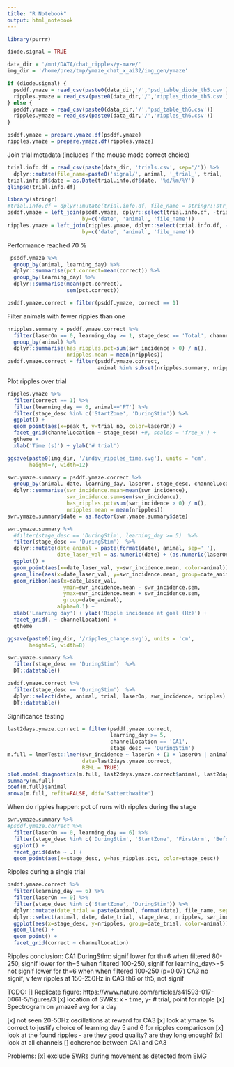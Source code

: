 ```yaml
---
title: "R Notebook"
output: html_notebook
---
```

```r
library(purrr)
```


```r
diode.signal = TRUE

data_dir = '/mnt/DATA/chat_ripples/y-maze/'
img_dir = '/home/prez/tmp/ymaze_chat_x_ai32/img_gen/ymaze'

if (diode.signal) {
  psddf.ymaze = read_csv(paste0(data_dir,'/','psd_table_diode_th5.csv'))
  ripples.ymaze = read_csv(paste0(data_dir,'/','ripples_diode_th5.csv'))
} else {
  psddf.ymaze = read_csv(paste0(data_dir,'/','psd_table_th6.csv'))
  ripples.ymaze = read_csv(paste0(data_dir,'/','ripples_th6.csv'))
}

psddf.ymaze = prepare.ymaze.df(psddf.ymaze)
ripples.ymaze = prepare.ymaze.df(ripples.ymaze)
```


Join trial metadata (includes if the mouse made correct choice)
```r
trial.info.df = read_csv(paste(data_dir, 'trials.csv', sep='/')) %>%
  dplyr::mutate(file_name=paste0('signal/', animal, '_trial_', trial, '_g0'))
trial.info.df$date = as.Date(trial.info.df$date, '%d/%m/%Y')
glimpse(trial.info.df)
```

```r
library(stringr)
#trial.info.df = dplyr::mutate(trial.info.df, file_name = stringr::str_replace(file_name, '_trial_', '_after_'))
psddf.ymaze = left_join(psddf.ymaze, dplyr::select(trial.info.df, -trial, -state, -laserOn), 
                        by=c('date', 'animal', 'file_name'))
ripples.ymaze = left_join(ripples.ymaze, dplyr::select(trial.info.df, -trial, -state, -laserOn), 
                        by=c('date', 'animal', 'file_name'))
```

Performance reached 70 % 
```r
 psddf.ymaze %>%
  group_by(animal, learning_day) %>%
  dplyr::summarise(pct.correct=mean(correct)) %>% 
  group_by(learning_day) %>%
  dplyr::summarise(mean(pct.correct),
                   sem(pct.correct))
```

```r
psddf.ymaze.correct = filter(psddf.ymaze, correct == 1)
```

Filter animals with fewer ripples than one
```r
nripples.summary = psddf.ymaze.correct %>%
  filter(laserOn == 0, learning_day >= 1, stage_desc == 'Total', channelLocation == 'CA1') %>%
  group_by(animal) %>%
  dplyr::summarise(has_ripples.pct=sum(swr_incidence > 0) / n(),
                   nripples.mean = mean(nripples)) 
psddf.ymaze.correct = filter(psddf.ymaze.correct, 
                             animal %in% subset(nripples.summary, nripples.mean >= 1)$animal)
```

Plot ripples over trial
```r
ripples.ymaze %>% 
  filter(correct == 1) %>% 
  filter(learning_day == 6, animal=='PT') %>%
  filter(stage_desc %in% c('StartZone', 'DuringStim')) %>%
  ggplot() +
  geom_point(aes(x=peak_t, y=trial_no, color=laserOn)) +
  facet_grid(channelLocation ~ stage_desc) +#, scales = 'free_x') +
  gtheme +
  xlab('Time (s)') + ylab('# trial')

ggsave(paste0(img_dir, '/indiv_ripples_time.svg'), units = 'cm',
       height=7, width=12)
```


```r
swr.ymaze.summary = psddf.ymaze.correct %>%
  group_by(animal, date, learning_day, laserOn, stage_desc, channelLocation) %>% 
  dplyr::summarise(swr_incidence.mean=mean(swr_incidence),
                   swr_incidence.sem=sem(swr_incidence),
                   has_ripples.pct=sum(swr_incidence > 0) / n(),
                   nripples.mean = mean(nripples)) 
swr.ymaze.summary$date = as.factor(swr.ymaze.summary$date)
```

```r
swr.ymaze.summary %>%
  #filter(stage_desc == 'DuringStim', learning_day >= 5)  %>%
  filter(stage_desc == 'DuringStim')  %>%
  dplyr::mutate(date_animal = paste(format(date), animal, sep='_'),
                date_laser_val = as.numeric(date) + (as.numeric(laserOn) - 1) * 0.5 - 0.25) %>% 
  ggplot() +
  geom_point(aes(x=date_laser_val, y=swr_incidence.mean, color=animal)) +
  geom_line(aes(x=date_laser_val, y=swr_incidence.mean, group=date_animal)) +
  geom_ribbon(aes(x=date_laser_val, 
                  ymin=swr_incidence.mean - swr_incidence.sem, 
                  ymax=swr_incidence.mean + swr_incidence.sem,
                  group=date_animal), 
                alpha=0.1) +
  xlab('Learning day') + ylab('Ripple incidence at goal (Hz)') +
  facet_grid(. ~ channelLocation) +
  gtheme

ggsave(paste0(img_dir, '/ripples_change.svg'), units = 'cm',
       height=5, width=8)
```

```r
swr.ymaze.summary %>% 
  filter(stage_desc == 'DuringStim')  %>%
  DT::datatable()

psddf.ymaze.correct %>%
  filter(stage_desc == 'DuringStim')  %>%
  dplyr::select(date, animal, trial, laserOn, swr_incidence, nripples) %>%
  DT::datatable()
```
Significance testing
```r
last2days.ymaze.correct = filter(psddf.ymaze.correct, 
                                 learning_day >= 5,
                                 channelLocation == 'CA1',
                                 stage_desc == 'DuringStim')
m.full = lmerTest::lmer(swr_incidence ~ laserOn + (1 + laserOn | animal), 
                        data=last2days.ymaze.correct, 
                        REML = TRUE) 
plot.model.diagnostics(m.full, last2days.ymaze.correct$animal, last2days.ymaze.correct$laserOn) 
summary(m.full)
coef(m.full)$animal
anova(m.full, refit=FALSE, ddf='Satterthwaite')
```



When do ripples happen: pct of runs with ripples during the stage
```r
swr.ymaze.summary %>% 
#psddf.ymaze.correct %>%
  filter(laserOn == 0, learning_day == 6) %>%
  filter(stage_desc %in% c('DuringStim', 'StartZone', 'FirstArm', 'BeforeGoalZone')) %>%
  ggplot() +
  facet_grid(date ~ .) +
  geom_point(aes(x=stage_desc, y=has_ripples.pct, color=stage_desc))

```

Ripples during a single trial
```r
psddf.ymaze.correct %>% 
  filter(learning_day == 6) %>%
  filter(laserOn == 0) %>%
  filter(stage_desc %in% c('StartZone', 'DuringStim')) %>% 
  dplyr::mutate(date_trial = paste(animal, format(date), file_name, sep='_')) %>%
  dplyr::select(animal, date, date_trial, stage_desc, nripples, swr_incidence, correct, channelLocation) %>%  
  ggplot(aes(x=stage_desc, y=nripples, group=date_trial, color=animal)) +
  geom_line() +
  geom_point() +
  facet_grid(correct ~ channelLocation)
```

Ripples conclusion:
CA1 DuringStim:
  signif lower for th=6 when filtered 80-250, 
  signif lower for th=5 when filtered 100-250, signif for learning_day>=5
  not signif lower for th=6 when when filtered 100-250 (p=0.07)
CA3 no signif, 
  v few ripples at 150-250Hz in CA3 th6 or th5, not signif


TODO: 
[] Replicate figure: https://www.nature.com/articles/s41593-017-0061-5/figures/3
   [x] location of SWRs: x - time, y- # trial, point for ripple
   [x] Spectrogram on ymaze? avg for a day
   
[x] not seen 20-50Hz oscillations at reward for CA3
[x] look at ymaze % correct to justify choice of learning day 5 and 6 for ripples comparioson
[x] look at the found ripples - are they good quality? are they long enough?
[x] look at all channels
[] coherence between CA1 and CA3

Problems:
[x] exclude SWRs during movement as detected from EMG


